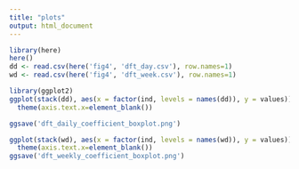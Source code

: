 ```yaml
---
title: "plots"
output: html_document
---
```

```r
library(here)
here()
dd <- read.csv(here('fig4', 'dft_day.csv'), row.names=1)
wd <- read.csv(here('fig4', 'dft_week.csv'), row.names=1)
```

```r
library(ggplot2)
ggplot(stack(dd), aes(x = factor(ind, levels = names(dd)), y = values)) + geom_boxplot(outlier.color = 'blue') + geom_boxplot(outlier.shape = NA) + xlab('component') + ylab('coefficient value') + ggtitle('Coefficient statistics for DFT (daily scale)') + theme_minimal()+
  theme(axis.text.x=element_blank())

ggsave('dft_daily_coefficient_boxplot.png')
```

```r
ggplot(stack(wd), aes(x = factor(ind, levels = names(wd)), y = values)) + geom_boxplot(outlier.color = 'blue') + geom_boxplot(outlier.shape = NA) + xlab('component') + ylab('coefficient value') + ggtitle('Coefficient statistics for DFT (weekly scale)') + theme_minimal()+
  theme(axis.text.x=element_blank())
ggsave('dft_weekly_coefficient_boxplot.png')
```
